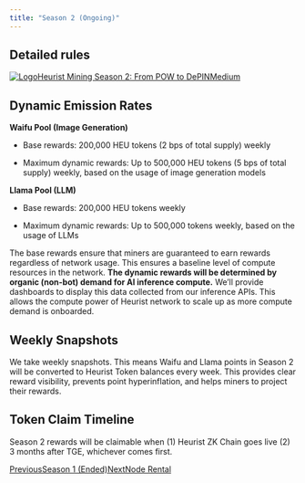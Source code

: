 ```yaml
---
title: "Season 2 (Ongoing)"
---
```


## **Detailed rules**

[![Logo](\images\protocol-overview\mining\v2\resize-fill-304-304\10fd5c419ac61637245384e7099e131627900034828f4f386bdaa47a74eae156)Heurist Mining Season 2: From POW to DePINMedium](https://heuristai.medium.com/heurist-mining-season-2-from-pow-to-depin-bfd1a6fd9a77)

## Dynamic Emission Rates

**Waifu Pool (Image Generation)**

* Base rewards: 200,000 HEU tokens (2 bps of total supply) weekly

* Maximum dynamic rewards: Up to 500,000 HEU tokens (5 bps of total supply) weekly, based on the usage of image generation models

**Llama Pool (LLM)**

* Base rewards: 200,000 HEU tokens weekly

* Maximum dynamic rewards: Up to 500,000 tokens weekly, based on the usage of LLMs

The base rewards ensure that miners are guaranteed to earn rewards regardless of network usage. This ensures a baseline level of compute resources in the network. **The dynamic rewards will be determined by organic (non-bot) demand for AI inference compute.** We’ll provide dashboards to display this data collected from our inference APIs. This allows the compute power of Heurist network to scale up as more compute demand is onboarded.

## Weekly Snapshots

We take weekly snapshots. This means Waifu and Llama points in Season 2 will be converted to Heurist Token balances every week. This provides clear reward visibility, prevents point hyperinflation, and helps miners to project their rewards.

## Token Claim Timeline

Season 2 rewards will be claimable when (1) Heurist ZK Chain goes live (2) 3 months after TGE, whichever comes first.

[PreviousSeason 1 (Ended)](/protocol-overview/mining/season-1-ended)[NextNode Rental](/protocol-overview/node-rental)
